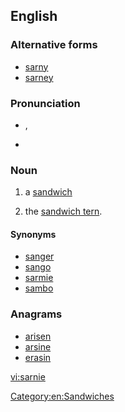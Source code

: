 ==English==

===Alternative forms===
* [[sarny]]
* [[sarney]]

===Pronunciation===
* {{a|British}} {{IPA|/ˈsɑːni/}}, {{SAMPA|/"sA:ni/}}
* {{rhymes|ɑː(r)ni}}

===Noun===
{{en-noun}}

# {{British|informal}} a [[sandwich]]
# {{UK|birdwatching}} the [[sandwich tern]].

====Synonyms====
* [[sanger]] {{italbrac|AU|informal}}
* [[sango]] {{italbrac|AU|informal}}
* [[sarmie]] {{italbrac|RSA|informal}}
* [[sambo]] {{italbrac|Ireland|informal}}

===Anagrams===
* [[arisen#English|arisen]]
* [[arsine#English|arsine]]
* [[erasin#English|erasin]]

[[Category:en:Sandwiches]]

[[vi:sarnie]]